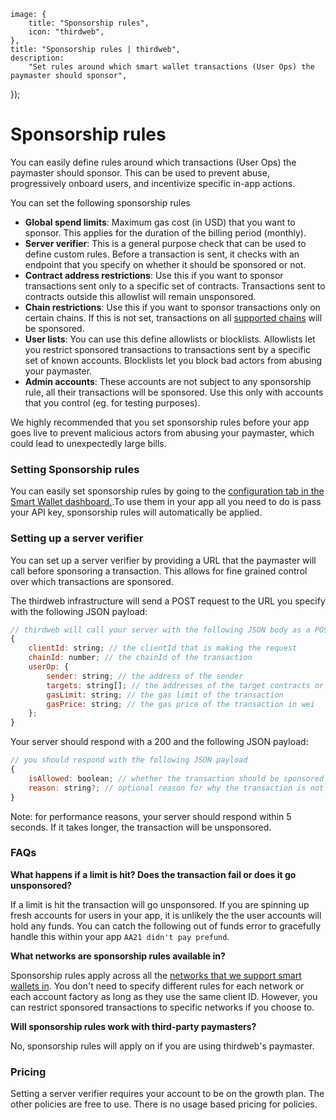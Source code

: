 
	image: {
		title: "Sponsorship rules",
		icon: "thirdweb",
	},
	title: "Sponsorship rules | thirdweb",
	description:
		"Set rules around which smart wallet transactions (User Ops) the paymaster should sponsor",
});

# Sponsorship rules

You can easily define rules around which transactions (User Ops) the paymaster should sponsor. This can be used to prevent abuse, progressively onboard users, and incentivize specific in-app actions.

You can set the following sponsorship rules

- **Global spend limits**: Maximum gas cost (in USD) that you want to sponsor. This applies for the duration of the billing period (monthly).
- **Server verifier**: This is a general purpose check that can be used to define custom rules. Before a transaction is sent, it checks with an endpoint that you specify on whether it should be sponsored or not.
- **Contract address restrictions**: Use this if you want to sponsor transactions sent only to a specific set of contracts. Transactions sent to contracts outside this allowlist will remain unsponsored.
- **Chain restrictions**: Use this if you want to sponsor transactions only on certain chains. If this is not set, transactions on all [supported chains](https://portal.thirdweb.com/wallets/smart-wallet/infrastructure#supported-chains) will be sponsored.
- **User lists**: You can use this define allowlists or blocklists. Allowlists let you restrict sponsored transactions to transactions sent by a specific set of known accounts. Blocklists let you block bad actors from abusing your paymaster.
- **Admin accounts**: These accounts are not subject to any sponsorship rule, all their transactions will be sponsored. Use this only with accounts that you control (eg. for testing purposes).

We highly recommended that you set sponsorship rules before your app goes live to prevent malicious actors from abusing your paymaster, which could lead to unexpectedly large bills.

### Setting Sponsorship rules

You can easily set sponsorship rules by going to the [configuration tab in the Smart Wallet dashboard.](https://thirdweb.com/dashboard/wallets/smart-wallet?tab=1).To use them in your app all you need to do is pass your API key, sponsorship rules will automatically be applied.

<DocImage src={SponsorshipRulesImg} />

### Setting up a server verifier

You can set up a server verifier by providing a URL that the paymaster will call before sponsoring a transaction. This allows for fine grained control over which transactions are sponsored.

The thirdweb infrastructure will send a POST request to the URL you specify with the following JSON payload:

```js
// thirdweb will call your server with the following JSON body as a POST request
{
	clientId: string; // the clientId that is making the request
	chainId: number; // the chainId of the transaction
	userOp: {
		sender: string; // the address of the sender
  		targets: string[]; // the addresses of the target contracts or wallets
  		gasLimit: string; // the gas limit of the transaction
  		gasPrice: string; // the gas price of the transaction in wei
	};
}
```

Your server should respond with a 200 and the following JSON payload:

```js
// you should respond with the following JSON payload
{
	isAllowed: boolean; // whether the transaction should be sponsored or not
	reason: string?; // optional reason for why the transaction is not allowed
}
```

Note: for performance reasons, your server should respond within 5 seconds. If it takes longer, the transaction will be unsponsored.

### FAQs

**What happens if a limit is hit? Does the transaction fail or does it go unsponsored?**

If a limit is hit the transaction will go unsponsored. If you are spinning up fresh accounts for users in your app, it is unlikely the the user accounts will hold any funds. You can catch the following out of funds error to gracefully handle this within your app `AA21 didn't pay prefund`.

**What networks are sponsorship rules available in?**

Sponsorship rules apply across all the [networks that we support smart wallets in](https://portal.thirdweb.com/wallets/smart-wallet/infrastructure#supported-chains). You don't need to specify different rules for each network or each account factory as long as they use the same client ID.
However, you can restrict sponsored transactions to specific networks if you choose to.

**Will sponsorship rules work with third-party paymasters?**

No, sponsorship rules will apply on if you are using thirdweb's paymaster.

### Pricing

Setting a server verifier requires your account to be on the growth plan. The other policies are free to use. There is no usage based pricing for policies.

